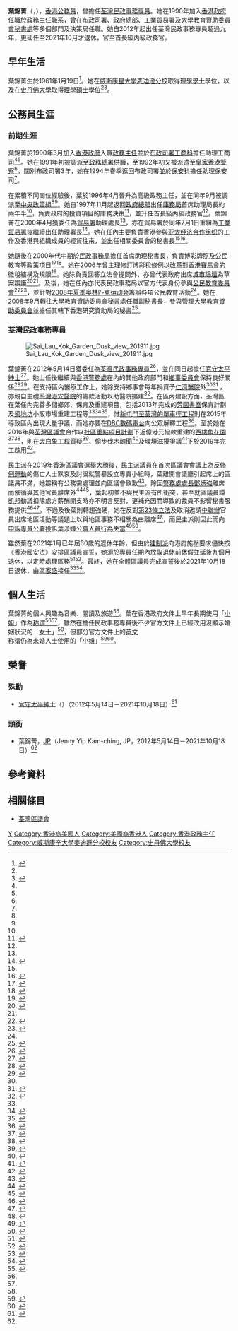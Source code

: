 {{noteTA
|1=zh-cn:斯坦福; zh-sg:斯坦福; zh-tw:史丹佛; zh-hk:史丹福; zh-mo:史丹福;
}}
{{Infobox officeholder
|name = 葉錦菁
|native_name = Jenny Yip
|native_name_lang = en
|image = Jenny Yip DO Portrait.png
|image_size = 200px
|caption = 葉錦菁出席2020年1月22日的[[荃灣區議會|荃灣區議會]]會議
|office = [[荃灣區|荃灣]][[民政事務專員|民政事務專員]]
|term_start = 2012年5月14日
|term_end = 2021年10月18日
|1blankname = 區議會主席
|1namedata = [[陳耀星|陳耀星]]{{to}}[[鍾偉平|鍾偉平]]{{to}}[[黃偉傑|黃偉傑]]{{to}}[[陳琬琛|陳琬琛]]
|predecessor = [[張岱楨|張岱楨]]
|successor =   [[區家盛|區家盛]]
|sex = 女
|birthname = 葉錦菁<br />Jenny Yip Kam-ching
|birth_date = {{birth date and age|1961|1|19}}
|birth_place = 
|alma_mater = [[威斯康星大学麦迪逊分校|威斯康星大学麦迪逊分校]]<br />[[史丹佛大學|史丹佛大學]]
|educate = 
*[[威斯康星大学麦迪逊分校|威斯康星大学麦迪逊分校]][[理學學士|理學學士]]
*[[史丹佛大學|史丹佛大學]][[理學碩士|理學碩士]]
|citizenship = {{HKG}}<br />{{USA}}
|occupation = [[公務員|公務員]]
|signature = Signature_Jenny-KC-Yip.png
}}

'''葉錦菁'''（{{lang-en|Jenny Yip Kam-ching}}，{{bd|1961年|1月19日|||catIdx=Y葉}}），[[香港|香港]][[香港公務員|公務員]]，曾擔任[[荃灣區|荃灣]][[民政事務專員|民政事務專員]]。她在1990年加入[[香港特別行政區政府|香港政府]]任職於[[政務主任|政務主任職系]]，曾在[[香港特別行政區政府總部|布政司署]]、[[香港特別行政區政府總部|政府總部]]、[[工業貿易署|工業貿易署]]及[[大學教育資助委員會秘書處|大學教育資助委員會秘書處]]等多個部門及決策局任職。她自2012年起出任荃灣民政事務專員超過九年，更延任至2021年10月才退休，官至首長級丙級政務官。

== 早年生活 ==
葉錦菁生於1961年1月19日<ref name="stafflist">{{cite book |author=香港政府布政司署 |title=香港政府職員名冊 一九九六年 |location=香港 |publisher=香港政府 |page=13 |date=1996-07-01 |isbn=}}</ref>。她在[[威斯康星大学麦迪逊分校|威斯康星大学麦迪逊分校]]取得[[理學學士|理學學士]]學位，以及在[[史丹佛大學|史丹佛大學]]取得[[理學碩士|理學碩士]]學位<ref name="aowho"/><ref name="staffbio">{{cite book |author=香港政府政府總部 |title=香港特別行政區政府公務員簡介 二零零一年 |location=香港 |publisher=香港特別行政區政府 |page=303 |date=2001-07-01 |isbn=}}</ref>。

== 公務員生涯 ==
=== 前期生涯 ===
葉錦菁於1990年3月加入[[香港特別行政區政府|香港政府]]入職[[政務主任|政務主任]]並於[[香港特別行政區政府總部|布政司署]][[工商及科技局|工商科]]擔任助理工商司<ref name="stafflist"/><ref name="staffbio"/>。她在1991年初被調派至[[民政事務總署|政務總署]]供職，至1992年初又被派遣至[[香港警務處|皇家香港警察]]<ref name="staffbio"/>。闊別布政司署3年，她在1994年春季返回布政司署並於[[保安局|保安科]]擔任助理保安司<ref name="staffbio"/>。

在累積不同崗位經驗後，葉於1996年4月晉升為高級政務主任，並在同年9月被調派至[[中央政策組|中央政策組]]<ref name="stafflist"/><ref name="staffbio"/>。她自1997年11月起返回[[香港特別行政區政府總部|政府總部]]出任[[財經事務及庫務局|庫務局]]首席助理局長約兩年半<ref name="staffbio"/>，負責政府的投資項目的庫務決策<ref name="miss0">{{Cite web|url=https://www.legco.gov.hk/yr97-98/chinese/panels/fa/minutes/fa1202j.htm|title=臨立會CB(1)1190號文件|date=1998-02-12|work=香港立法會|accessdate=2021-02-08|archive-date=2019-11-03|archive-url=https://web.archive.org/web/20191103081951/https://www.legco.gov.hk/yr97-98/chinese/panels/fa/minutes/fa1202j.htm|dead-url=no}}</ref>，並升任首長級丙級政務官<ref name="staffbio"/>。葉錦菁在2000年4月獲委任為[[工業貿易署|貿易署]]助理處長<ref name="staffbio"/>，亦在貿易署於同年7月1日重組為[[工業貿易署|工業貿易署]]後繼續出任助理署長<ref name="apec">{{Cite web|url=https://www.tid.gov.hk/tc_chi/aboutus/presspeech/press/2004/shanghai.html|title=香港出席在上海舉行之第六十屆亞洲及太平洋經濟社會委員會會議|date=2004-04-22|work=香港特別行政區政府工業貿易署|accessdate=2020-12-19|archive-date=2018-10-10|archive-url=https://web.archive.org/web/20181010093440/https://www.tid.gov.hk/tc_chi/aboutus/presspeech/press/2004/shanghai.html|dead-url=no}}</ref>。她在任內主要負責香港參與[[亚太经济合作组织|亚太经济合作组织]]的工作及香港與組織成員的經貿往來，並出任相關委員會的秘書長<ref name="apec"/><ref>{{Cite web|url=https://www.info.gov.hk/gia/general/200203/29/0328270.htm|title=新一屆太平洋經濟合作香港委員會成員|date=2002-03-29|work=香港特別行政區政府新聞公報|accessdate=2022-02-02|archive-date=2004-02-22|archive-url=https://web.archive.org/web/20040222131643/http://www.info.gov.hk/gia/general/200203/29/0328270.htm|dead-url=no}}</ref>。

她隨後在2000年代中期於[[民政事務局|民政事務局]]擔任首席助理秘書長，負責博彩牌照及公民教育等政策項目<ref name="rthkcp">{{Cite web|url=https://hk.appledaily.com/local/20060612/PTATB3UD65LLEW2HOE5DB4U6YQ/|title=世盃開鑼後賭風未加劇|date=2006-06-12|work=蘋果日報 (香港)|accessdate=2021-02-07|archive-date=2021-02-06|archive-url=https://web.archive.org/web/20210206171906/https://hk.appledaily.com/local/20060612/PTATB3UD65LLEW2HOE5DB4U6YQ/|dead-url=yes}}</ref><ref name="beijing">{{Cite web|url=https://www.info.gov.hk/gia/general/200707/17/P200707160238.htm|title=「和諧社會．奧運精神」公民教育展覽於書展會場舉行|date=2007-07-17|work=香港特別行政區政府新聞公報|accessdate=2020-12-19|archive-date=2019-09-02|archive-url=https://web.archive.org/web/20190902162539/https://www.info.gov.hk/gia/general/200707/17/P200707160238.htm|dead-url=no}}</ref>。她在2006年曾主理修訂博彩稅條例以改革對[[香港賽馬會|香港賽馬會]]的徵稅結構及規限<ref>{{Cite web|url=https://www.legco.gov.hk/yr05-06/chinese/bills/brief/b28_brf.pdf|title=立法會參考資料摘要 改革賽馬博彩稅制度的建議|date=2006-04-13|work=香港特別行政區政府民政事務局|via=香港立法會|accessdate=2021-07-29|archive-date=2019-10-31|archive-url=https://web.archive.org/web/20191031045647/https://www.legco.gov.hk/yr05-06/chinese/bills/brief/b28_brf.pdf|dead-url=no}}</ref>。她除負責回答立法會提問外，亦曾代表政府出席[[城市論壇|城市論壇]]為草案辯護<ref>{{Cite web|url=https://www.legco.gov.hk/yr05-06/chinese/bc/bc53/papers/bc530511cb2-1957-2c.pdf|title=立法會CB(2)1957/05-06(02)號文件|date=2006-04-28|work=香港立法會|accessdate=2021-02-07|archive-date=2019-10-31|archive-url=https://web.archive.org/web/20191031045645/https://www.legco.gov.hk/yr05-06/chinese/bc/bc53/papers/bc530511cb2-1957-2c.pdf|dead-url=no}}</ref><ref name="rthkcp"/>。及後，她在任內亦代表民政事務局以官方代表身份參與[[公民教育委員會|公民教育委員會]]<ref name="miss1">{{Cite web|url=https://www.cpce.gov.hk/common/doc/archive/min2007-08_1.pdf|title=二○○七至○八年度公民教育委員會 - 第一次會議紀錄|date=2007-05-29|work=公民教育委員會|accessdate=2021-02-07|archive-date=2018-10-25|archive-url=https://web.archive.org/web/20181025055930/http://www.cpce.gov.hk/common/doc/archive/min2007-08_1.pdf|dead-url=no}}</ref><ref>{{Cite web|url=https://www.cpce.gov.hk/common/doc/archive/min2007_09_18.pdf|title=二○○七至○八年度公民教育委員會 - 第二次會議紀錄|date=2007-05-29|work=公民教育委員會|accessdate=2021-02-07|archive-date=2018-10-25|archive-url=https://web.archive.org/web/20181025055936/http://www.cpce.gov.hk/common/doc/archive/min2007_09_18.pdf|dead-url=no}}</ref>，並針對[[2008年夏季奥林匹克运动会|2008年夏季奥林匹克运动会]]籌辦各項公民教育活動<ref name="beijing"/>。她在2008年9月轉往[[大學教育資助委員會秘書處|大學教育資助委員會秘書處]]任職副秘書長，參與管理[[大學教育資助委員會|大學教育資助委員會]]並擔任其轄下香港研究資助局的秘書<ref>{{Cite web|url=https://www.ugc.edu.hk/doc/big5/rgc/publication/annual/rgc_ar2008_c.pdf|title=附錄H：研資局2008至2009年度成員名單|page=56|date=2009-07-22|work=大學教育資助委員會香港研究資助局|accessdate=2021-01-21|archive-date=2018-11-23|archive-url=https://web.archive.org/web/20181123023517/https://www.ugc.edu.hk/doc/big5/rgc/publication/annual/rgc_ar2008_c.pdf|dead-url=no}}</ref>。

=== 荃灣民政事務專員 ===
[[File:Sai_Lau_Kok_Garden_Dusk_view_201911.jpg|thumb]]

葉錦菁在2012年5月14日獲委任為[[荃灣區|荃灣]][[民政事務專員|民政事務專員]]<ref name=do-in">{{Cite web|url=https://www.info.gov.hk/gia/general/201205/13/P201205110271.htm|title=新任荃灣民政事務專員履新|date=2012-05-13|work=香港特別行政區政府新聞公報|accessdate=2020-12-19|archive-date=2020-08-11|archive-url=https://web.archive.org/web/20200811100436/https://www.info.gov.hk/gia/general/201205/13/P201205110271.htm|dead-url=no}}</ref>，並在同日起擔任[[太平紳士|官守太平紳士]]<ref>{{cite web|title=太平紳士條例 (第510章)|url=https://www.gld.gov.hk/egazette/pdf/20121619/cgn201216193156.pdf|publisher=[[香港特別行政區政府|香港特別行政區政府]]|accessdate=2020-12-09|date=2012-05-11|archive-date=2018-10-30|archive-url=https://web.archive.org/web/20181030141947/https://www.gld.gov.hk/egazette/pdf/20121619/cgn201216193156.pdf|dead-url=no}}</ref>。她上任後繼續與[[香港警務處|香港警務處]]在內的其他政府部門和[[鄉事委員會|鄉事委員會]]保持良好關係<ref>{{Cite journal|url=http://police.gov.hk/offbeat/1083/chi/5115.html|title=新界南交通部提高長者道路安全意識|issue=1083|date=2017-03-15|journal=警聲|publisher=香港警務處|accessdate=2021-02-08|archive-date=2019-10-05|archive-url=https://web.archive.org/web/20191005101944/https://www.police.gov.hk/offbeat/1083/chi/5115.html|dead-url=no}}</ref><ref name="twrc">{{Cite web|url=http://paper.wenweipo.com/2013/02/16/HK1302160034.htm|title=荃灣鄉事會同賀新歲|date=2013-02-16|work=文匯報 (香港)|accessdate=2021-02-08|archive-date=2021-02-08|archive-url=https://web.archive.org/web/20210208030542/http://paper.wenweipo.com/2013/02/16/HK1302160034.htm|dead-url=no}}</ref>。在支持區內醫療工作上，她除支持鄉事會每年捐資予[[仁濟醫院_(香港)|仁濟醫院]]外<ref name="twrc"/><ref name="twrc19">{{Cite web|url=https://www.hkcd.com/content/2019-02/27/content_1125846.html|title=荃灣鄉事委團拜|date=2019-02-27|work=香港商報|accessdate=2021-02-08|archive-date=2019-02-27|archive-url=https://web.archive.org/web/20190227140627/http://www.hkcd.com/content/2019-02/27/content_1125846.html|dead-url=no}}</ref>
，亦親自主禮[[香港港安醫院－荃灣|荃灣港安醫院]]的籌款活動以助醫院擴建<ref>{{cite web|title=荃灣港安醫院擴建新大樓 慈善步行籌款迎金禧|url=https://www.twah.org.hk/getimage/index/action/images/name/TWAH-Walkathon-press-release-chi-20140401.pdf|publisher=香港港安醫院－荃灣|accessdate=2021-02-08|date=2013-03-30|archive-url=https://web.archive.org/web/20210208030843/https://www.twah.org.hk/getimage/index/action/images/name/TWAH-Walkathon-press-release-chi-20140401.pdf|archive-date=2021-02-08|dead-url=no}}</ref>。在區內建設方面，荃灣區在葉任內完善多個鄉郊、保育及重建項目，包括2013年完成的[[芳園書室|芳園書室]]保育計劃及[[鱟地坊|鱟地坊]]小販市場重建工程等<ref name="twrc19"/><ref>{{Cite web|url=https://www.info.gov.hk/gia/general/201206/15/P201206150545.htm|title=民政事務局局長巡視荃灣地區工程|date=2012-06-15|work=香港特別行政區政府新聞公報|accessdate=2021-02-08|archive-date=2019-09-01|archive-url=https://web.archive.org/web/20190901234932/https://www.info.gov.hk/gia/general/201206/15/P201206150545.htm|dead-url=no}}</ref><ref>{{Cite web|url=https://www.info.gov.hk/gia/general/201604/14/P201604140511.htm|title=發展局局長到訪荃灣區|date=2016-04-14|work=香港特別行政區政府新聞公報|accessdate=2021-02-08|archive-date=2019-09-01|archive-url=https://web.archive.org/web/20190901032950/https://www.info.gov.hk/gia/general/201604/14/P201604140511.htm|dead-url=no}}</ref>，惟[[香港單車徑|新屯門至荃灣的單車徑工程]]則在2015年導致區內出現大量爭議，而她亦要在[[DBC數碼電台|DBC數碼電台]]向公眾解釋工程<ref>{{Cite web|url=https://www.inmediahk.net/node/1035538|title=荃灣至屯門單車徑掀爭議 新民黨新舊黨員「狗咬狗」|date=2015-06-28|work=香港獨立媒體網|accessdate=2021-02-08|archive-date=2019-05-15|archive-url=https://web.archive.org/web/20190515070446/http://www.inmediahk.net/node/1035538|dead-url=no}}</ref>。至於她在2016年與[[荃灣區議會|荃灣區議會]]合作以[[香港特別行政區第四屆政府#社區重點項目計劃|社區重點項目計劃]]下近億港元撥款重建的[[西樓角花園|西樓角花園]]<ref>{{Cite web|url=http://203.80.0.224/pdf_district/20160506/HLD20160506.E01-4C.PDF|title=荃灣區重點項目通過撥款 天橋網絡疏導港鐵總站人流|date=2016-05-06|work=星島地區報 (新界西區)|accessdate=2021-02-21|archive-date=2021-02-20|archive-url=https://web.archive.org/web/20210220165326/http://203.80.0.224/pdf_district/20160506/HLD20160506.E01-4C.PDF|dead-url=yes}}</ref><ref>{{Cite web|url=https://www.info.gov.hk/gia/general/201611/11/P2016111100729.htm|title=荃灣區社區重點項目「重建西樓角花園」動土儀式今日舉行|date=2016-11-11|work=香港特別行政區政府新聞公報|accessdate=2021-02-21|archive-date=2019-10-30|archive-url=https://web.archive.org/web/20191030124008/https://www.info.gov.hk/gia/general/201611/11/P2016111100729.htm|dead-url=no}}</ref>，則在[[白象|大白象工程]]質疑<ref>{{cite news|url=https://hk.news.appledaily.com/local/daily/article/20150716/19221422|title=荃灣區會　億元修花園捱轟　地方人士斥大白象工程|date=2015-07-16|accessdate=2019-12-29|author=陳雪玲|newspaper=蘋果日報|archiveurl=https://web.archive.org/web/20191229075541/https://hk.news.appledaily.com/local/daily/article/20150716/19221422|archivedate=2019-12-29|deadurl=yes}}</ref>、偷步伐木醜聞<ref>{{cite news|url=https://thestandnews.com/society/西樓角花園4樹被斬-團體轟重建未批已偷步開工/|title=荃灣西樓角花園4樹被斬　團體轟重建未批工程先偷步|date=2015-08-16|website=立場新聞|access-date=2019-12-29|archive-url=https://web.archive.org/web/20190816225809/https://thestandnews.com/society/%E8%A5%BF%E6%A8%93%E8%A7%92%E8%8A%B1%E5%9C%924%E6%A8%B9%E8%A2%AB%E6%96%AC-%E5%9C%98%E9%AB%94%E8%BD%9F%E9%87%8D%E5%BB%BA%E6%9C%AA%E6%89%B9%E5%B7%B2%E5%81%B7%E6%AD%A5%E9%96%8B%E5%B7%A5/|archive-date=2019-08-16|dead-url=no}}</ref>及環境滋擾爭議<ref>{{cite news|url=https://thestandnews.com/politics/工務小組通過重建西樓角花園-陳偉業憂變大媽廣場/|title=工務小組通過近億重建荃灣西樓角花園　陳偉業憂變「大媽廣場」|date=2015-06-30|website=立場新聞|access-date=2019-12-29|archive-url=https://web.archive.org/web/20190817085530/https://thestandnews.com/politics/%E5%B7%A5%E5%8B%99%E5%B0%8F%E7%B5%84%E9%80%9A%E9%81%8E%E9%87%8D%E5%BB%BA%E8%A5%BF%E6%A8%93%E8%A7%92%E8%8A%B1%E5%9C%92-%E9%99%B3%E5%81%89%E6%A5%AD%E6%86%82%E8%AE%8A%E5%A4%A7%E5%AA%BD%E5%BB%A3%E5%A0%B4/|archive-date=2019-08-17|dead-url=no}}</ref>下於2019年完工啟用<ref>{{Cite web|url=https://www.hk01.com/18%E5%8D%80%E6%96%B0%E8%81%9E/338022/|title=三年億元工程西樓角花園將啟用　活動室可容200人|date=2019-06-07|work=香港01|accessdate=2021-02-21|archive-date=2021-02-20|archive-url=https://web.archive.org/web/20210220165332/https://www.hk01.com/18%E5%8D%80%E6%96%B0%E8%81%9E/338022/%E8%8D%83%E7%81%A3%E5%B0%8F%E7%99%BD%E8%B1%A1-%E4%B8%89%E5%B9%B4%E5%84%84%E5%85%83%E5%B7%A5%E7%A8%8B%E8%A5%BF%E6%A8%93%E8%A7%92%E8%8A%B1%E5%9C%92%E5%B0%87%E5%95%9F%E7%94%A8-%E6%B4%BB%E5%8B%95%E5%AE%A4%E5%8F%AF%E5%AE%B9200%E4%BA%BA|dead-url=no}}</ref>。

[[民主派_(香港)|民主派]]在[[2019年香港區議會選舉|2019年香港區議會選舉]]大勝後，民主派議員在首次區議會會議上為[[反對逃犯條例修訂草案運動|反修例運動]]的傷亡人士默哀及討論就警暴設立專責小組時，葉離開會議廳引起席上的區議員不滿，她辯稱有公務需處理並向區議會致歉<ref>{{Cite web|url=https://hk.appledaily.com/local/20200110/NTDWRJN2BK4E4Y3PUH3FUNLKNU/|title=默哀時離席　荃灣DO：唔好意思|date=2020-01-10|work=蘋果日報 (香港)|accessdate=2020-12-19|archive-date=2020-12-19|archive-url=https://web.archive.org/web/20201219102329/https://hk.appledaily.com/local/20200110/NTDWRJN2BK4E4Y3PUH3FUNLKNU/|dead-url=yes}}</ref>。除因[[警務處處長|警務處處長]][[鄧炳強|鄧炳強]]離席而依循與其他官員離席外<ref>{{Cite web|url=https://std.stheadline.com/daily/article/2137107/|title=一哥區會舌戰議員：「打死人」是假新聞|date=2020-01-23|work=星島日報|accessdate=2021-05-10|archive-date=2021-05-10|archive-url=https://web.archive.org/web/20210510113210/https://std.stheadline.com/daily/article/2137107/%E6%97%A5%E5%A0%B1-%E6%B8%AF%E8%81%9E-%E4%B8%80%E5%93%A5%E5%8D%80%E6%9C%83%E8%88%8C%E6%88%B0%E8%AD%B0%E5%93%A1-%E6%89%93%E6%AD%BB%E4%BA%BA-%E6%98%AF%E5%81%87%E6%96%B0%E8%81%9E|dead-url=no}}</ref><ref>{{Cite web|url=http://www.takungpao.com.hk/news/232109/2020/0123/409282.html|title=﻿鄧炳強斥暴徒兇狠過季炳雄|date=2020-01-23|work=大公報|accessdate=2021-05-10|archive-date=2021-05-10|archive-url=https://web.archive.org/web/20210510113227/http://www.takungpao.com.hk/news/232109/2020/0123/409282.html|dead-url=no}}</ref>，葉起初並不與民主派有所衝突，甚至就區議員[[譚凱邦|譚凱邦]]動議扣除處方薪酬開支時亦不明言反對，更補充因而導致的裁員不影響秘書服務提供<ref>{{Cite web|url=https://orientaldaily.on.cc/cnt/news/20200524/00176_059.html|title=政情：區會削撥款玩報復  新丁徐英偉難拆局|date=2020-05-24|work=東方日報|accessdate=2020-12-19|archive-date=2020-12-19|archive-url=https://web.archive.org/web/20201219102324/https://orientaldaily.on.cc/cnt/news/20200524/00176_059.html|dead-url=no}}</ref><ref>{{Cite web|url=https://www.inmediahk.net/node/1072841|title=荃灣區議會傾民政削撥款 主席催投票鬧議員|date=2020-04-26|work=香港獨立媒體網|accessdate=2020-12-19|archive-date=2020-09-04|archive-url=https://web.archive.org/web/20200904073526/http://www.inmediahk.net/node/1072841|dead-url=no}}</ref>。不過及後葉則轉趨強硬，她在反對[[國家安全（立法條文）條例草案|第23條立法]]及取消邀請[[中央人民政府駐香港特別行政區聯絡辦公室|中聯辦]]官員出席地區活動等議題上以與地區事務不相關為由離席<ref>{{Cite web|url=https://www.inmediahk.net/node/1072811|title=荃灣民政唔俾傾反23條 陳琬琛准押後討論 岑敖暉斥無反抗意志  獨媒報導|date=2020-04-25|work=香港獨立媒體網|accessdate=2020-12-19|archive-date=2020-11-29|archive-url=https://web.archive.org/web/20201129125931/http://www.inmediahk.net/node/1072811|dead-url=no}}</ref>，而民主派則因此而向[[申訴專員公署|申訴專員公署]]投訴葉涉嫌[[公職人員行為失當|公職人員行為失當]]<ref>{{Cite web|url=https://www.inmediahk.net/node/1072868|title=荃灣民政專員禁區會傾反23條動議 民主派投訴涉公職人員失當  獨媒報導|date=2020-04-27|work=香港獨立媒體網|accessdate=2020-12-19|archive-date=2020-10-15|archive-url=https://web.archive.org/web/20201015062127/https://www.inmediahk.net/node/1072868|dead-url=no}}</ref><ref>{{cite web|url=https://www.thestandard.com.hk/section-news/section/11/218548/|title=對民政事務專員的投訴|date=2020-04-28|accessdate=2021-04-09|work=英文虎報|archive-url=https://archive.is/wip/5wPId|archive-date=2021-04-09|dead-url=no|language=en}}</ref>。

雖然葉在2021年1月已年屆60歲的退休年齡，但由於[[建制派_(香港)|建制派]]向港府施壓要求儘快按《[[中華人民共和國香港特別行政區維護國家安全法|香港國安法]]》安排區議員宣誓，她須於專員任期內放取退休前休假並延後九個月退休，以定時處理區務<ref>{{Cite web|url=https://hk.on.cc/hk/bkn/cnt/news/20210202/bkn-20210202125400754-0202_00822_001.html|title=團體批部分區議員宣揚港獨　促政府盡快安排宣誓|date=2021-02-02|work=on.cc東網|accessdate=2021-11-02|archive-date=2021-11-02|archive-url=https://web.archive.org/web/20211102062703/https://hk.on.cc/hk/bkn/cnt/news/20210202/bkn-20210202125400754-0202_00822_001.html|dead-url=no}}</ref><ref>{{Cite web|url=https://www.directory.gov.hk/details.jsp?dn=cn%3D1253007435,ou%3DHAD,ou%3DPeople,o%3Dgovernment,c%3Dhk&lang=chi|title=葉錦菁女士, JP (放取退休前假期)|date=2021-07-28|work=香港特別行政區政府及有關機構電話簿|accessdate=2021-01-20|archiveurl=https://archive.today/20210728161051/https://www.directory.gov.hk/details.jsp?dn=cn%3D1253007435,ou%3DHAD,ou%3DPeople,o%3Dgovernment,c%3Dhk&lang=chi|archivedate=2021-07-28|deadurl=yes}}</ref>。最終，她在全體區議員完成宣誓後於2021年10月18日退休，由[[區家盛|區家盛]]接任<ref>{{Cite web|url=https://www.had.gov.hk/tc/18_districts/my_map_16.htm|title=我的社區 - 荃灣區|date=2021-10-18|work=香港特別行政區政府民政事務總署|accessdate=2021-11-02|archive-date=2021-10-20|archive-url=https://web.archive.org/web/20211020150348/https://www.had.gov.hk/tc/18_districts/my_map_16.htm|dead-url=yes}}</ref><ref>{{Cite web|url=https://www.info.gov.hk/gia/general/202111/28/P2021112600526.htm|title=新任荃灣民政事務專員履新|date=2021-11-28|work=香港特別行政區政府新聞公報|accessdate=2021-11-29|archive-date=2021-11-28|archive-url=https://web.archive.org/web/20211128101953/https://www.info.gov.hk/gia/general/202111/28/P2021112600526.htm|dead-url=no}}</ref>。

== 個人生活 ==
葉錦菁的個人興趣為音樂、閱讀及旅遊<ref name="aowho">{{cite book |author=香港政府布政司署銓敍科 |title=香港政府政務職系名錄 一九九二年 |location=香港 |publisher=香港政府 |page=108 |date=1992-07-01 |isbn=}}</ref>。葉在香港政府文件上早年長期使用「[[小姐|小姐]]」作為[[称谓|称谓]]<ref name="miss0"/><ref name="miss1"/>，雖然在擔任民政事務專員後不少官方文件上已經改用沒顯示婚姻狀況的「[[女士|女士]]」<ref name=do-in"/>，但部分官方文件上的[[英语|英文]]称谓仍為未婚人士使用的「小姐」<ref>{{Cite web|url=https://www.info.gov.hk/gia/general/201205/13/P201205110273.htm|title=New District Officer for Tsuen Wan assumes office|date=2012-05-13|work=香港特別行政區政府新聞公報|accessdate=2021-02-08|language=en|archive-date=2019-09-02|archive-url=https://web.archive.org/web/20190902004638/https://www.info.gov.hk/gia/general/201205/13/P201205110273.htm|dead-url=no}}</ref><ref>{{Cite web|url=https://www.legco.gov.hk/yr15-16/chinese/fc/fc/alist/fc20160312-alist.pdf|title=財務委員會會議 - 2016年3月12日(星期六)|date=2016-03-11|work=香港立法會|accessdate=2021-02-08|archive-date=2016-09-12|archive-url=https://web.archive.org/web/20160912224320/http://www.legco.gov.hk/yr15-16/chinese/fc/fc/alist/fc20160312-alist.pdf|dead-url=no}}</ref>。

== 榮譽 ==
=== 殊勳 ===
*[[太平紳士|官守太平紳士]]（{{lang|en|J.P.}}）（2012年5月14日－2021年10月18日）<ref name="JP">{{cite journal|title=第3156號公告 太平紳士條例(第510章)|author=[[林瑞麟|林瑞麟]]|journal=憲報|volume=16|issue=19|date=2012-05-11|url=https://www.gld.gov.hk/egazette/pdf/20121619/cgn201216193156.pdf|publisher=[[香港特別行政區政府|香港特別行政區政府]]|access-date=2021-02-06|archive-date=2018-10-30|archive-url=https://web.archive.org/web/20181030141947/https://www.gld.gov.hk/egazette/pdf/20121619/cgn201216193156.pdf|dead-url=no}}</ref>

=== 頭銜 ===
* 葉錦菁，[[太平紳士|JP]]（Jenny Yip Kam-ching, JP，2012年5月14日－2021年10月18日）<ref name="JP"/>

== 參考資料 ==
{{reflist|30em}}

== 相關條目 ==
* [[荃灣區議會|荃灣區議會]]

{{s-start}}
{{s-gov}}
{{s-bef | before=[[張岱楨|張岱楨]]}}
{{s-ttl | title=[[荃灣區|荃灣]][[民政事務專員|民政事務專員]] | years= 2012年5月14日－2021年10月18日}}
{{s-after|[[區家盛|區家盛]]}}
{{s-end}}

{{Portal bar|香港|政治|人物}}

{{DEFAULTSORT:Yip, Jenny Kam-ching}}
[[Category:葉姓|Y]]
[[Category:香港裔美國人|Category:香港裔美國人]]
[[Category:美國裔香港人|Category:美國裔香港人]]
[[Category:香港政務主任|Category:香港政務主任]]
[[Category:威斯康辛大學麥迪遜分校校友|Category:威斯康辛大學麥迪遜分校校友]]
[[Category:史丹佛大學校友|Category:史丹佛大學校友]]